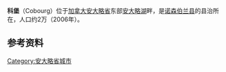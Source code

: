 {{Infobox settlement
| name                            = Cobourg
| official_name                   = Town of Cobourg
| other_name                      = 
| settlement_type                 = {{tsl|en|List of towns in Ontario||Town}} ({{tsl|en|List of municipalities in Ontario||lower-tier}})
| image_skyline                   = Victoria hall Cobourg.jpg
| image_caption                   = Victoria Hall by {{tsl|en|Kivas Tully||Kivas Tully}}
| image_flag                      = 
| image_seal                      = 
| image_shield                    = 
| motto                           = Our Strength Is In Our Unanimity
| image_map                       = 
| map_caption                     = 
| pushpin_map                     = Canada
| pushpin_map_caption             = 
| coordinates                     = {{coord|43|58|N|78|10|W|region:CA-ON|display=inline,title}}
| subdivision_type                = 国家
| subdivision_name                = {{CAN}}
| subdivision_type1               = [[加拿大行政区划|省]]
| subdivision_type2               = 县
| subdivision_name1               = [[安大略省|安大略省]]
| subdivision_name2               = [[諾森伯蘭縣_(安大略省)|諾森伯蘭縣]]
| established_title               = 定居地
| established_date                = 1798年
| established_title2              = 并入
| established_date2               = 1837年 (town)<ref name="incorporation">{{cite encyclopedia|title=1878 Illustrated Historical Atlas of Durham and Northumberland Counties of Ontario|publisher= H. Belden & Co|location=Toronto|year=1878}} cited in {{cite web |url=http://www.cobourghistory.ca/history1878.htm |title=Historical Facts, 1878: Cobourg |archive-url=https://web.archive.org/web/20130903230408/http://www.cobourghistory.ca/history1878.htm|archive-date=3 September 2013 |access-date=8 October 2007}}</ref>
| leader_title                    = 市长
| leader_name                     = John Henderson
| leader_title1                   = 议会
| leader_name1                    = Cobourg Town Council
| leader_title2                   = [[加拿大下議院|加拿大下議院]]
| leader_name2                    = {{tsl|en|Philip Lawrence (politician)||Philip Lawrence}} ({{tsl|en|Northumberland—Peterborough South||Northumberland—Peterborough South}}, [[加拿大保守黨|CPC]])
| leader_title3                   = [[安大略省省議會|安大略省省議會]]
| leader_name3                    = {{tsl|en|David Piccini||David Piccini}} ({{tsl|en|Northumberland—Peterborough South (provincial electoral district)||Northumberland—Peterborough South}}, [[安大略自由黨|PC]])
<!-- Area    --------------------->
| area_footnotes                  = <ref name="census2016"/>
| area_total_km2                  = 
| area_land_km2                   = 22.36
| population_total                = 19440
| population_as_of                = 2016
| population_footnotes            = <ref name="census2016">{{cite web |title=Census Profile, 2016 Census: Cobourg, Town |url=https://www12.statcan.gc.ca/census-recensement/2016/dp-pd/prof/details/page.cfm?Lang=E&Geo1=CSD&Code1=3514021&Geo2=PR&Code2=35&SearchText=cobourg&SearchType=Begins&SearchPR=01&B1=All&TABID=1&type=0 |publisher=Statistics Canada |access-date=June 25, 2019 |archive-date=2021-06-04 |archive-url=https://web.archive.org/web/20210604030659/https://www12.statcan.gc.ca/census-recensement/2016/dp-pd/prof/details/page.cfm?Lang=E&Geo1=CSD&Code1=3514021&Geo2=PR&Code2=35&SearchText=cobourg&SearchType=Begins&SearchPR=01&B1=All&TABID=1&type=0 |dead-url=no }}</ref>
| population_density_km2          = 869.3
| population_note                 = <!-- General information  --------------->
| postal_code_type                = [[加拿大邮政编码|加拿大邮政编码]] FSA
| postal_code                     = K9A
| area_code                       = {{tsl|en|Area codes 905, 289, and 365||905, 289}}
| blank_name                      = {{tsl|en|List of highways in Ontario||Highways}}
| blank_info                      = {{jct|state=ON|Hwy|2}}<br />{{jcon|Hwy|401}}
| website                         = {{URL|http://www.cobourg.ca/}}
| footnotes                       = 
| timezone                        = [[北美东部时区|EST]]
| utc_offset                      = −5
| timezone_DST                    = [[北美东部时区|EDT]]
| utc_offset_DST                  = −4
}}
'''科堡'''（Cobourg）位于[[加拿大|加拿大]][[安大略省|安大略省]]东部[[安大略湖|安大略湖]]畔，是[[诺森伯兰县_(安大略省)|诺森伯兰县]]的县治所在，人口约2万（2006年）。

==参考资料==
{{refs}}

{{commonscat}}
{{normdaten}}
{{DEFAULTSORT:cobourg}}
[[Category:安大略省城市|Category:安大略省城市]]
{{Canada-geo-stub}}